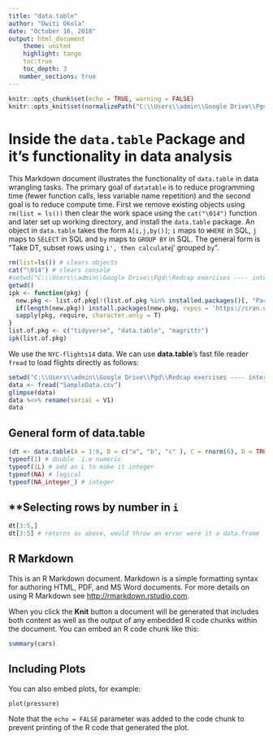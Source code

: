 ```yaml
---
title: "data.table"
author: "Owiti Okola"
date: "October 16, 2018"
output: html_document
    theme: united
    highlight: tango
    toc:true
    toc_depth: 3
   number_sections: true
---
```


```r
knitr::opts_chunk$set(echo = TRUE, warning = FALSE)
knitr::opts_knit$set(normalizePath("C:\\Users\\admin\\Google Drive\\Pgd\\Redcap exercises ---- interview"))

```
# **Inside the `data.table` Package and it's functionality in data analysis**
This Markdown document illustrates the functionality of `data.table` in data wrangling tasks. The primary goal of `datatable` is to reduce programming time (fewer function calls, less variable name repetition) and the second goal is to reduce compute time.
First we remove existing objects using `rm(list = ls())` then clear the work space using the `cat("\014")` function and later set up working directory, and install the `data.table` package. An object in `data.table` takes the form `A[i,j,by()]`; `i` maps to `WHERE` in SQL, `j` maps to `SELECT` in SQL and `by` maps to `GROUP BY` in SQL. The general form is "Take DT, subset rows using `i', then calculate `j' grouped `by`".
```r
rm(list=ls()) # clears objects
cat("\014") # clears console
#setwd("C:\\Users\\admin\\Google Drive\\Pgd\\Redcap exercises ---- interview")
getwd()
ipk <- function(pkg) {
  new.pkg <- list.of.pkg[!(list.of.pkg %in% installed.packages()[, "Package"])]
  if(length(new.pkg)) install.packages(new.pkg, repos = 'https://cran.us.r-project.org', dependencies = T)
  sapply(pkg, require, character.only = T)
}
list.of.pkg <- c("tidyverse", "data.table", "magrittr")
ipk(list.of.pkg)
```

We use the `NYC-flights14` data. We can use **data.table**'s fast file reader `fread` to load flights directly as follows:
```r
setwd("C:\\Users\\admin\\Google Drive\\Pgd\\Redcap exercises ---- interview")
data <- fread("SampleData.csv")
glimpse(data)
data %<>% rename(serial = V1)
data
```

## **General form of data.table **

```r
(dt <- data.table(A = 1:6, B = c("a", "b", "c" ), C = rnorm(6), D = TRUE))
typeof(1) # double  i.e numeric
typeof(1L) # add an L to make it integer
typeof(NA) # logical
typeof(NA_integer_) # integer
```

## **Selecting rows by number in `i`
```r
dt[3:5,]
dt[3:5] # returns as above, would throw an error were it a data.frame
```

## R Markdown

This is an R Markdown document. Markdown is a simple formatting syntax for authoring HTML, PDF, and MS Word documents. For more details on using R Markdown see <http://rmarkdown.rstudio.com>.

When you click the **Knit** button a document will be generated that includes both content as well as the output of any embedded R code chunks within the document. You can embed an R code chunk like this:

```r
summary(cars)
```

## Including Plots

You can also embed plots, for example:

```r
plot(pressure)
```

Note that the `echo = FALSE` parameter was added to the code chunk to prevent printing of the R code that generated the plot.
